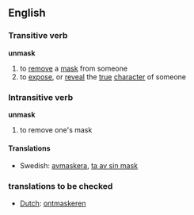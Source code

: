 ==English==
===Transitive verb===
'''unmask''' 
#to [[remove]] a [[mask]] from someone
#to [[expose]], or [[reveal]] the [[true]] [[character]] of someone

===Intransitive verb===
'''unmask'''  
#to remove one's mask

====Translations====
*Swedish: [[avmaskera]], [[ta av sin mask]]

===translations to be checked===
*[[Dutch]]: [[ontmaskeren]]